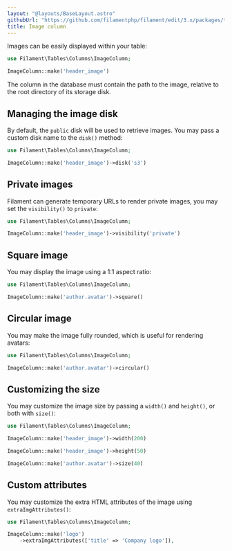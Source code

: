 ```yaml
---
layout: "@layouts/BaseLayout.astro"
githubUrl: "https://github.com/filamentphp/filament/edit/3.x/packages/tables/docs/03-columns/04-image.md"
title: Image column
---
```


Images can be easily displayed within your table:

```php
use Filament\Tables\Columns\ImageColumn;

ImageColumn::make('header_image')
```

The column in the database must contain the path to the image, relative to the root directory of its storage disk.

## Managing the image disk

By default, the `public` disk will be used to retrieve images. You may pass a custom disk name to the `disk()` method:

```php
use Filament\Tables\Columns\ImageColumn;

ImageColumn::make('header_image')->disk('s3')
```

## Private images

Filament can generate temporary URLs to render private images, you may set the `visibility()` to `private`:

```php
use Filament\Tables\Columns\ImageColumn;

ImageColumn::make('header_image')->visibility('private')
```

## Square image

You may display the image using a 1:1 aspect ratio:

```php
use Filament\Tables\Columns\ImageColumn;

ImageColumn::make('author.avatar')->square()
```

## Circular image

You may make the image fully rounded, which is useful for rendering avatars:

```php
use Filament\Tables\Columns\ImageColumn;

ImageColumn::make('author.avatar')->circular()
```

## Customizing the size

You may customize the image size by passing a `width()` and `height()`, or both with `size()`:

```php
use Filament\Tables\Columns\ImageColumn;

ImageColumn::make('header_image')->width(200)

ImageColumn::make('header_image')->height(50)

ImageColumn::make('author.avatar')->size(40)
```

## Custom attributes

You may customize the extra HTML attributes of the image using `extraImgAttributes()`:

```php
use Filament\Tables\Columns\ImageColumn;

ImageColumn::make('logo')
    ->extraImgAttributes(['title' => 'Company logo']),
```
